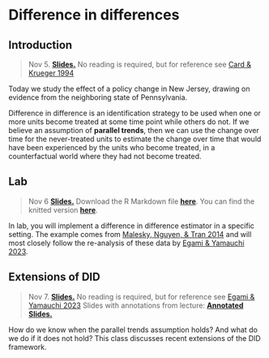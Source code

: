
# Difference in differences

## Introduction

> Nov 5. [**Slides.**](assets/slides/did_intro.pdf) No reading is required, but for reference see [Card \& Krueger 1994](https://davidcard.berkeley.edu/papers/njmin-aer.pdf)

Today we study the effect of a policy change in New Jersey, drawing on evidence from the neighboring state of Pennsylvania.

Difference in difference is an identification strategy to be used when one or more units become treated at some time point while others do not. If we believe an assumption of **parallel trends**, then we can use the change over time for the never-treated units to estimate the change over time that would have been experienced by the units who become treated, in a counterfactual world where they had not become treated.

## Lab

> Nov 6 [**Slides.**](assets/discussions/DIDdiscussion_slides.pdf) Download the
R Markdown file [**here**](assets/discussions/DID-discussion.Rmd). You can find the knitted version [**here**](https://causal3900.github.io/discussion-11-did-lab.html).

In lab, you will implement a difference in difference estimator in a specific setting. The example comes from [Malesky, Nguyen, \& Tran 2014](https://doi.org/10.1017/S0003055413000580) and will most closely follow the re-analysis of these data by [Egami \& Yamauchi 2023](https://doi.org/10.1017/pan.2022.8).

## Extensions of DID

> Nov 7. [**Slides.**](assets/slides/did_extensions.pdf) No reading is required, but for reference see [Egami \& Yamauchi 2023](https://doi.org/10.1017/pan.2022.8)
Slides with annotations from lecture: [**Annotated Slides.**](assets/slides/did_extensions_annotated.pdf)

How do we know when the parallel trends assumption holds? And what do we do if it does not hold? This class discusses recent extensions of the DID framework.

